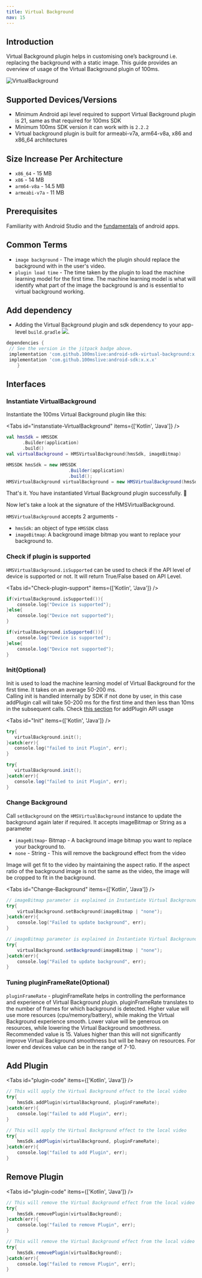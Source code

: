 ```yaml
---
title: Virtual Background
nav: 15
---
```


## Introduction

Virtual Background plugin helps in customising one’s background i.e. replacing the background with a static image.
This guide provides an overview of usage of the Virtual Background plugin of 100ms.

<div style={{textAlign: 'center'}}>

![VirtualBackground](/docs/v2/android-vb.gif)

</div>



## Supported Devices/Versions

-   Minimum Android api level required to support Virtual Background plugin is 21, same as that required for 100ms SDK
-   Minimum 100ms SDK version it can work with is `2.2.2`
-   Virtual background plugin is built for armeabi-v7a, arm64-v8a, x86 and x86_64 architectures

## Size Increase Per Architecture

- `x86_64` - 15 MB
-  `x86`   - 14 MB
-  `arm64-v8a` - 14.5 MB
-  `armeabi-v7a` - 11 MB

## Prerequisites

Familiarity with Android Studio and the [fundamentals](https://developer.android.com/training/basics/firstapp) of android apps.

## Common Terms

-   `image background` - The image which the plugin should replace the background with in the user's video.
-   `plugin load time` - The time taken by the plugin to load the  machine learning model for the first time. The machine learning model is what will identify what part of the image the background is and is essential to virtual background working.

## Add dependency

-   Adding the Virtual Background plugin and sdk dependency to your app-level `build.gradle` [![](https://jitpack.io/v/100mslive/android-sdk.svg)](https://jitpack.io/#100mslive/android-sdk).

```json{3,4}:build.gradle
dependencies {
 // See the version in the jitpack badge above.
 implementation 'com.github.100mslive:android-sdk-virtual-background:x.x.x'
 implementation 'com.github.100mslive:android-sdk:x.x.x'
    }
```
## Interfaces

### Instantiate VirtualBackground

Instantiate the 100ms Virtual Background plugin like this:

<Tabs id="instanstiate-VirtualBackground" items={['Kotlin', 'Java']} />

<Tab id='instanstiate-VirtualBackground-0'>

```kotlin
val hmsSdk = HMSSDK
      .Builder(application)
      .build()
val virtualBackground = HMSVirtualBackground(hmsSdk, imageBitmap)
```

</Tab>

<Tab id='instanstiate-VirtualBackground-1'>

```java
HMSSDK hmsSdk = new HMSSDK
                       .Builder(application)
                       .build();
HMSVirtualBackground virtualBackground = new HMSVirtualBackground(hmsSdk, imageBitmap)
```
</Tab>

That's it. You have instantiated Virtual Background plugin successfully. 🥳

Now let's take a look at the signature of the HMSVirtualBackground.

`HMSVirtualBackground` accepts 2 arguments -
-   `hmsSdk`: an object of type `HMSSDK` class
-   `imageBitmap`: A background image bitmap you want to replace your background to.

### Check if plugin is supported

`HMSVirtualBackground.isSupported` can be used to check if the API level of device is supported or not.
It will return True/False based on API Level.

<Tabs id="Check-plugin-support" items={['Kotlin', 'Java']} />

<Tab id='Check-plugin-support-0'>

```kotlin
if(virtualBackground.isSupported()){
    console.log("Device is supported");
}else{
    console.log("Device not supported");
}
```
</Tab>

<Tab id='Check-plugin-support-1'>

```java
if(virtualBackground.isSupported()){
    console.log("Device is supported");
}else{
    console.log("Device not supported");
}
```
</Tab>


### Init(Optional)

Init is used to load the machine learning model of Virtual Background for the first time.
It takes on an average 50-200 ms.<br/>
Calling init is handled internally by SDK if not done by user, in this case addPlugin call will
take 50-200 ms for the first time and then less than 10ms in the subsequent calls.
Check [this section](#add-plugin) for addPlugin API usage

<Tabs id="Init" items={['Kotlin', 'Java']} />

<Tab id='Init-0'>

```kotlin
try{
   virtualBackground.init();
}catch(err){
   console.log("failed to init Plugin", err);
}
```
</Tab>

<Tab id='Init-1'>

```java
try{
   virtualBackground.init();
}catch(err){
   console.log("failed to init Plugin", err);
}
```
</Tab>


### Change Background

Call `setBackground` on the `HMSVirtualBackground` instance to update the background again later if required.
It accepts imageBitmap or String as a parameter

-  `imageBitmap`- Bitmap - A background image bitmap you want to replace your background to.
-  `none` - String - This will remove the background effect from the video

Image will get fit to the video by maintaining the aspect ratio.
If the aspect ratio of the background image is not the same as the video, the image will be cropped to fit in the background.

<Tabs id="Change-Background" items={['Kotlin', 'Java']} />

<Tab id='Change-Background-0'>

```kotlin
// imageBitmap parameter is explained in Instantiate Virtual Background section
try{
    virtualBackground.setBackground(imageBitmap | "none");
}catch(err){
    console.log("Failed to update background", err);
}
```
</Tab>

<Tab id='Change-Background-1'>

```java
// imageBitmap parameter is explained in Instantiate Virtual Background section
try{
    virtualBackground.setBackground(imageBitmap | "none");
}catch(err){
    console.log("Failed to update background", err);
}
```
</Tab>

### Tuning pluginFrameRate(Optional)

`pluginFrameRate` - pluginFrameRate helps in controlling the performance and experience of Virtual Background plugin.
pluginFrameRate translates to the number of frames for which background is detected. Higher value will use more resources
(cpu/memory/battery), while making the Virtual Background experience smooth. Lower value will be generous on resources,
 while lowering the Virtual Background smoothness. Recommended value is 15. Values higher than this will not significantly
 improve Virtual Background smoothness but will be heavy on resources. For lower end devices value can be in the range of 7-10.

## Add Plugin

<Tabs id="plugin-code" items={['Kotlin', 'Java']} />

<Tab id='plugin-code-0'>

```kotlin
// This will apply the Virtual Background effect to the local video
try{
    hmsSdk.addPlugin(virtualBackground, pluginFrameRate);
}catch(err){
    console.log("failed to add Plugin", err);
}
```
</Tab>

<Tab id='plugin-code-1'>

```Java
// This will apply the Virtual Background effect to the local video
try{
    hmsSdk.addPlugin(virtualBackground, pluginFrameRate);
}catch(err){
    console.log("failed to add Plugin", err);
}
```
</Tab>

## Remove Plugin

<Tabs id="plugin-code" items={['Kotlin', 'Java']} />

<Tab id='plugin-code-0'>

```kotlin
// This will remove the Virtual Background effect from the local video
try{
    hmsSdk.removePlugin(virtualBackground);
}catch(err){
    console.log("failed to remove Plugin", err);
}
```
</Tab>

<Tab id='plugin-code-1'>

```Java
// This will remove the Virtual Background effect from the local video
try{
    hmsSdk.removePlugin(virtualBackground);
}catch(err){
    console.log("failed to remove Plugin", err);
}
```
</Tab>
